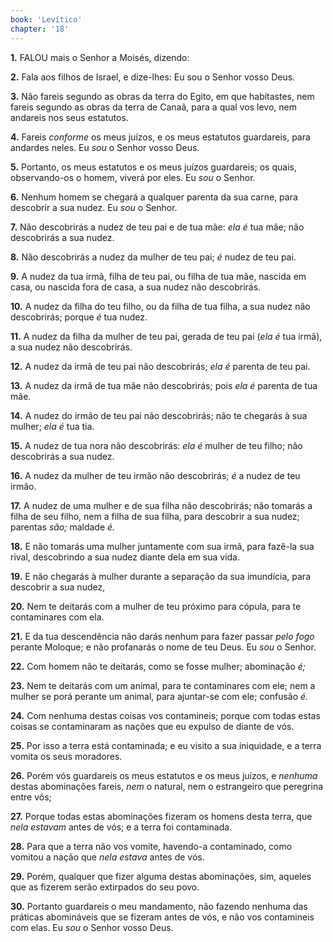 ```yaml
---
book: 'Levítico'
chapter: '18'
---
```


**1.** FALOU mais o Senhor a Moisés, dizendo:

**2.** Fala aos filhos de Israel, e dize-lhes: Eu sou o Senhor vosso Deus.

**3.** Não fareis segundo as obras da terra do Egito, em que habitastes, nem fareis segundo as obras da terra de Canaã, para a qual vos levo, nem andareis nos seus estatutos.

**4.** Fareis *conforme* os meus juízos, e os meus estatutos guardareis, para andardes neles. Eu *sou* o Senhor vosso Deus.

**5.** Portanto, os meus estatutos e os meus juízos guardareis; os quais, observando-os o homem, viverá por eles. Eu *sou* o Senhor.

**6.** Nenhum homem se chegará a qualquer parenta da sua carne, para descobrir a sua nudez. Eu *sou* o Senhor.

**7.** Não descobrirás a nudez de teu pai e de tua mãe: *ela é* tua mãe; não descobrirás a sua nudez.

**8.** Não descobrirás a nudez da mulher de teu pai; *é* nudez de teu pai.

**9.** A nudez da tua irmã, filha de teu pai, ou filha de tua mãe, nascida em casa, ou nascida fora de casa, a sua nudez não descobrirás.

**10.** A nudez da filha do teu filho, ou da filha de tua filha, a sua nudez não descobrirás; porque *é* tua nudez.

**11.** A nudez da filha da mulher de teu pai, gerada de teu pai (*ela é* tua irmã), a sua nudez não descobrirás.

**12.** A nudez da irmã de teu pai não descobrirás; *ela é* parenta de teu pai.

**13.** A nudez da irmã de tua mãe não descobrirás; pois *ela é* parenta de tua mãe.

**14.** A nudez do irmão de teu pai não descobrirás; não te chegarás à sua mulher; *ela é* tua tia.

**15.** A nudez de tua nora não descobrirás: *ela é* mulher de teu filho; não descobrirás a sua nudez.

**16.** A nudez da mulher de teu irmão não descobrirás; *é* a nudez de teu irmão.

**17.** A nudez de uma mulher e de sua filha não descobrirás; não tomarás a filha de seu filho, nem a filha de sua filha, para descobrir a sua nudez; parentas *são;* maldade *é.*

**18.** E não tomarás uma mulher juntamente com sua irmã, para fazê-la sua rival, descobrindo a sua nudez diante dela em sua vida.

**19.** E não chegarás à mulher durante a separação da sua imundícia, para descobrir a sua nudez,

**20.** Nem te deitarás com a mulher de teu próximo para cópula, para te contaminares com ela.

**21.** E da tua descendência não darás nenhum para fazer passar *pelo fogo* perante Moloque; e não profanarás o nome de teu Deus. Eu *sou* o Senhor.

**22.** Com homem não te deitarás, como se fosse mulher; abominação *é;*

**23.** Nem te deitarás com um animal, para te contaminares com ele; nem a mulher se porá perante um animal, para ajuntar-se com ele; confusão *é.*

**24.** Com nenhuma destas coisas vos contamineis; porque com todas estas coisas se contaminaram as nações que eu expulso de diante de vós.

**25.** Por isso a terra está contaminada; e eu visito a sua iniquidade, e a terra vomita os seus moradores.

**26.** Porém vós guardareis os meus estatutos e os meus juízos, e *nenhuma* destas abominações fareis, *nem* o natural, nem o estrangeiro que peregrina entre vós;

**27.** Porque todas estas abominações fizeram os homens desta terra, que *nela estavam* antes de vós; e a terra foi contaminada.

**28.** Para que a terra não vos vomite, havendo-a contaminado, como vomitou a nação que *nela estava* antes de vós.

**29.** Porém, qualquer que fizer alguma destas abominações, sim, aqueles que as fizerem serão extirpados do seu povo.

**30.** Portanto guardareis o meu mandamento, não fazendo nenhuma das práticas abomináveis que se fizeram antes de vós, e não vos contamineis com elas. Eu *sou* o Senhor vosso Deus.